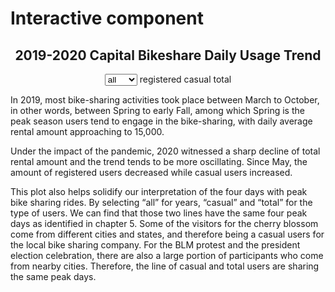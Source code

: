 # Interactive component

<script src="https://d3js.org/d3.v6.js"></script>

<div id="main">
<div style="text-align:center;">
<h2>2019-2020 Capital Bikeshare Daily Usage Trend</h2>
</div>
<div id="filter-box" class="filter-box" style="text-align:center;">
<select id="year-list">
<option value="all">all</option>
<option value="2019">2019</option>
<option value="2020">2020</option>
</select>
<span class="legend registered">registered</span>
<span class="legend casual">casual</span>
<span class="legend total">total</span>
</div>
<div id="chart" style="text-align:center;"></div>
</div>

<script src="data.js"></script>   

<script src="bike.js"></script>

In 2019, most bike-sharing activities took place between March to October, in other words, between Spring to early Fall, among which Spring is the peak season users tend to engage in the bike-sharing, with daily average rental amount approaching to 15,000.

Under the impact of the pandemic, 2020 witnessed a sharp decline of total rental amount and the trend tends to be more oscillating. Since May, the amount of registered users decreased while casual users increased.

This plot also helps solidify our interpretation of the four days with peak bike sharing rides. By selecting "all" for years, "casual" and "total" for the type of users. We can find that those two lines have the same four peak days as identified in chapter 5. Some of the visitors for the cherry blossom come from different cities and states, and therefore being a casual users for the local bike sharing company. For the BLM protest and the president election celebration, there are also a large portion of participants who come from nearby cities. Therefore, the line of casual and total users are sharing the same peak days.


